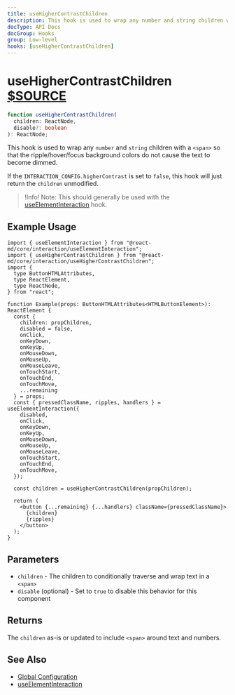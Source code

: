 ```yaml
---
title: useHigherContrastChildren
description: This hook is used to wrap any number and string children with a <span> so that the ripple/hover/focus background colors do not cause the text to become dimmed.
docType: API Docs
docGroup: Hooks
group: Low-level
hooks: [useHigherContrastChildren]
---
```


# useHigherContrastChildren [$SOURCE](packages/core/src/interaction/useHigherContrastChildren.tsx)

```ts disableTransform
function useHigherContrastChildren(
  children: ReactNode,
  disable?: boolean
): ReactNode;
```

This hook is used to wrap any `number` and `string` children with a `<span>`
so that the ripple/hover/focus background colors do not cause the text to
become dimmed.

If the `INTERACTION_CONFIG.higherContrast` is set to `false`, this hook will
just return the `children` unmodified.

> !Info! Note: This should generally be used with the
> [useElementInteraction](./use-element-interaction) hook.

## Example Usage

```tsx
import { useElementInteraction } from "@react-md/core/interaction/useElementInteraction";
import { useHigherContrastChildren } from "@react-md/core/interaction/useHigherContrastChildren";
import {
  type ButtonHTMLAttributes,
  type ReactElement,
  type ReactNode,
} from "react";

function Example(props: ButtonHTMLAttributes<HTMLButtonElement>): ReactElement {
  const {
    children: propChildren,
    disabled = false,
    onClick,
    onKeyDown,
    onKeyUp,
    onMouseDown,
    onMouseUp,
    onMouseLeave,
    onTouchStart,
    onTouchEnd,
    onTouchMove,
    ...remaining
  } = props;
  const { pressedClassName, ripples, handlers } = useElementInteraction({
    disabled,
    onClick,
    onKeyDown,
    onKeyUp,
    onMouseDown,
    onMouseUp,
    onMouseLeave,
    onTouchStart,
    onTouchEnd,
    onTouchMove,
  });

  const children = useHigherContrastChildren(propChildren);

  return (
    <button {...remaining} {...handlers} className={pressedClassName}>
      {children}
      {ripples}
    </button>
  );
}
```

## Parameters

- `children` - The children to conditionally traverse and wrap text in a `<span>`
- `disable` (optional) - Set to `true` to disable this behavior for this component

## Returns

The `children` as-is or updated to include `<span>` around text and numbers.

## See Also

- [Global Configuration](/customization/global-configuration)
- [useElementInteraction](./use-element-interaction)
